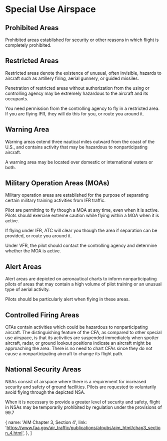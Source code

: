 

# Special Use Airspace

## Prohibited Areas

Prohibited areas established for security or other reasons in which flight is
completely prohibited.

## Restricted Areas

Restricted areas denote the existence of unusual, often invisible, hazards to
aircraft such as artillery firing, aerial gunnery, or guided missiles.

Penetration of restricted areas without authorization from the using or
controlling agency may be extremely hazardous to the aircraft and its occupants.

You need permission from the controlling agency to fly in a restricted area. If
you are flying IFR, they will do this for you, or route you around it.

## Warning Area

Warning areas extend three nautical miles outward from the coast of the U.S.,
and contains activity that may be hazardous to nonparticipating aircraft.

A warning area may be located over domestic or international waters or both.

## Military Operation Areas (MOAs)

Military operation areas are established for the purpose of separating certain
military training activities from IFR traffic.

Pilot are permitting to fly though a MOA at any time, even when it is active.
Pilots should exercise extreme caution while flying within a MOA when it is
active.

If flying under IFR, ATC will clear you though the area if separation can be
provided, or route you around it.

Under VFR, the pilot should contact the controlling agency and determine whether
the MOA is active.

## Alert Areas

Alert areas are depicted on aeronautical charts to inform nonparticipating
pilots of areas that may contain a high volume of pilot training or an unusual
type of aerial activity.

Pilots should be particularly alert when flying in these areas.

## Controlled Firing Areas

CFAs contain activities which could be hazardous to nonparticipating aircraft.
The distinguishing feature of the CFA, as compared to other special use
airspace, is that its activities are suspended immediately when spotter
aircraft, radar, or ground lookout positions indicate an aircraft might be
approaching the area. There is no need to chart CFAs since they do not cause a
nonparticipating aircraft to change its flight path.

## National Security Areas

NSAs consist of airspace where there is a requirement for increased security and
safety of ground facilities. Pilots are requested to voluntarily avoid flying
through the depicted NSA.

When it is necessary to provide a greater level of security and safety, flight
in NSAs may be temporarily prohibited by regulation under the provisions of 99.7

<Reg part="99.7" />

  {
    name: 'AIM Chapter 3, Section 4',
    link: 'https://www.faa.gov/air_traffic/publications/atpubs/aim_html/chap3_section_4.html',
  },
]
